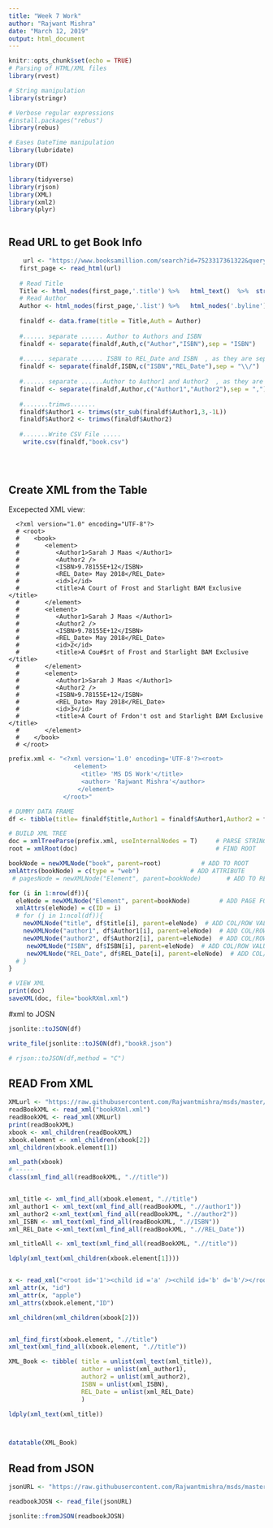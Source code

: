 ```yaml
---
title: "Week 7 Work"
author: "Rajwant Mishra"
date: "March 12, 2019"
output: html_document
---
```


```r
knitr::opts_chunk$set(echo = TRUE)
# Parsing of HTML/XML files  
library(rvest)    

# String manipulation
library(stringr)   

# Verbose regular expressions
#install.packages("rebus")
library(rebus)     

# Eases DateTime manipulation
library(lubridate)

library(DT)
```




```r
library(tidyverse)
library(rjson)
library(XML)
library(xml2)
library(plyr)



```

## Read URL to get Book Info
```r
    url <- "https://www.booksamillion.com/search?id=7523317361322&query=&filter=product_type%3Abooks"
   first_page <- read_html(url)
   
   # Read Title
   Title <- html_nodes(first_page,'.title') %>%   html_text()  %>%  str_trim() %>%    unlist() 
   # Read Author
   Author <- html_nodes(first_page,'.list') %>%   html_nodes('.byline') %>% html_text()  %>%  str_trim() %>%    unlist() 
  
   finaldf <- data.frame(title = Title,Auth = Author)
   
   #...... separate ...... Author to Authors and ISBN
   finaldf <- separate(finaldf,Auth,c("Author","ISBN"),sep = "ISBN")
   
   #...... separate ...... ISBN to REL_Date and ISBN  , as they are separated by "/"  
   finaldf <- separate(finaldf,ISBN,c("ISBN","REL_Date"),sep = "\\/")
   
   #...... separate ......Author to Author1 and Author2  , as they are separated by ","
   finaldf <- separate(finaldf,Author,c("Author1","Author2"),sep = ",")
  
   #.......trimws.......
   finaldf$Author1 <- trimws(str_sub(finaldf$Author1,3,-1L))
   finaldf$Author2 <- trimws(finaldf$Author2)
    
   #.......Write CSV File .....
    write.csv(finaldf,"book.csv")
    
   
    
```

## Create XML from the Table 
Excepected XML view:

~~~~~~
  <?xml version="1.0" encoding="UTF-8"?>
  # <root>
  #    <book>
  #       <element>
  #          <Author1>Sarah J Maas </Author1>
  #          <Author2 />
  #          <ISBN>9.78155E+12</ISBN>
  #          <REL_Date> May 2018</REL_Date>
  #          <id>1</id>
  #          <title>A Court of Frost and Starlight BAM Exclusive </title>
  #       </element>
  #       <element>
  #          <Author1>Sarah J Maas </Author1>
  #          <Author2 />
  #          <ISBN>9.78155E+12</ISBN>
  #          <REL_Date> May 2018</REL_Date>
  #          <id>2</id>
  #          <title>A Cou#$rt of Frost and Starlight BAM Exclusive </title>
  #       </element>
  #       <element>
  #          <Author1>Sarah J Maas </Author1>
  #          <Author2 />
  #          <ISBN>9.78155E+12</ISBN>
  #          <REL_Date> May 2018</REL_Date>
  #          <id>3</id>
  #          <title>A Court of Frdon't ost and Starlight BAM Exclusive </title>
  #       </element>
  #    </book>
  # </root>
~~~~~~


```r
prefix.xml <- "<?xml version='1.0' encoding='UTF-8'?><root>
                  <element>
                    <title> 'MS DS Work'</title>
                    <author> 'Rajwant Mishra'</author>
                   </element>   
               </root>"

# DUMMY DATA FRAME
df <- tibble(title= finaldf$title,Author1 = finaldf$Author1,Author2 = finaldf$Author2,ISBN = finaldf$ISBN,REL_Date = finaldf$REL_Date)

# BUILD XML TREE
doc = xmlTreeParse(prefix.xml, useInternalNodes = T)     # PARSE STRING
root = xmlRoot(doc)                                      # FIND ROOT

bookNode = newXMLNode("book", parent=root)           # ADD TO ROOT
xmlAttrs(bookNode) = c(type = "web")              # ADD ATTRIBUTE
 # pagesNode = newXMLNode("Element", parent=bookNode)       # ADD TO REPORT

for (i in 1:nrow(df)){
  eleNode = newXMLNode("Element", parent=bookNode)        # ADD PAGE FOR EACH RECORD
  xmlAttrs(eleNode) = c(ID = i) 
  # for (j in 1:ncol(df)){
    newXMLNode("title", df$title[i], parent=eleNode)  # ADD COL/ROW VALUE
    newXMLNode("author1", df$Author1[i], parent=eleNode)  # ADD COL/ROW VALUE
    newXMLNode("author2", df$Author2[i], parent=eleNode)  # ADD COL/ROW VALUE
     newXMLNode("ISBN", df$ISBN[i], parent=eleNode)  # ADD COL/ROW VALUE
     newXMLNode("REL_Date", df$REL_Date[i], parent=eleNode)  # ADD COL/ROW VALUE
  # }  
}

# VIEW XML
print(doc)
saveXML(doc, file="bookRXml.xml")
```



#xml to JOSN
```r

jsonlite::toJSON(df)

write_file(jsonlite::toJSON(df),"bookR.json")

# rjson::toJSON(df,method = "C")

```



## READ From XML 
```r

XMLurl <- "https://raw.githubusercontent.com/Rajwantmishra/msds/master/607/week7/bookRXml.xml"
readBookXML <- read_xml("bookRXml.xml")
readBookXML <- read_xml(XMLurl)
print(readBookXML)
xbook <- xml_children(readBookXML)
xbook.element <- xml_children(xbook[2])
xml_children(xbook.element[1])

xml_path(xbook)
# -----
class(xml_find_all(readBookXML, ".//title"))


xml_title <- xml_find_all(xbook.element, ".//title")
xml_author1 <- xml_text(xml_find_all(readBookXML, ".//author1"))
xml_author2 <-xml_text(xml_find_all(readBookXML, ".//author2"))
xml_ISBN <- xml_text(xml_find_all(readBookXML, ".//ISBN"))
xml_REL_Date <-xml_text(xml_find_all(readBookXML, ".//REL_Date"))

xml_titleAll <- xml_text(xml_find_all(readBookXML, ".//title"))

ldply(xml_text(xml_children(xbook.element[1])))


x <- read_xml("<root id='1'><child id ='a' /><child id='b' d='b'/></root>")
xml_attr(x, "id")
xml_attr(x, "apple")
xml_attrs(xbook.element,"ID")

xml_children(xml_children(xbook[2]))


xml_find_first(xbook.element, ".//title")
xml_text(xml_find_all(xbook.element, ".//title"))

XML_Book <- tibble( title = unlist(xml_text(xml_title)), 
                    author = unlist(xml_author1),
                    author2 = unlist(xml_author2),
                    ISBN = unlist(xml_ISBN),
                    REL_Date = unlist(xml_REL_Date)
                    )

ldply(xml_text(xml_title))



datatable(XML_Book)
```


## Read from JSON

```r


jsonURL <- "https://raw.githubusercontent.com/Rajwantmishra/msds/master/607/week7/bookR.json"

readbookJOSN <- read_file(jsonURL)

jsonlite::fromJSON(readbookJOSN)

```








